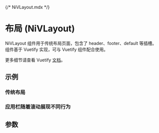 {/* NiVLayout.mdx */}



<Meta of={NiVLayoutStories} />

# 布局 (NiVLayout)

NiVLayout 组件用于传统布局页面，包含了 header、footer、default 等插槽。
组件基于 Vuetify 实现，可与 Vuetify 组件配合使用。

更多细节请查看 Vuetify [文档](https://vuetifyjs.com/zh-Hans/features/application-layout/)。

## 示例

### 传统布局

<Canvas of={NiVLayoutStories.Layout} />

### 应用栏随着滚动展现不同行为

<Canvas of={NiVLayoutStories.Appbar} />

## 参数

<ArgTypes of={NiVLayoutStories} />
